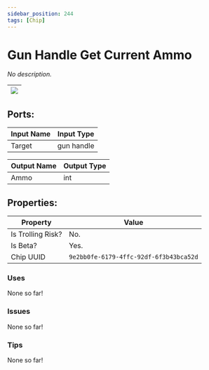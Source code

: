 ```yaml
---
sidebar_position: 244
tags: [Chip]
---
```


# Gun Handle Get Current Ammo


*No description.*

| ![](https://images-ext-2.discordapp.net/external/MPmIaQzlEPmgGWlgi-WxBBXt0Bjv_zWPkg1y1f_sy3s/https/www.recroomcircuits.com/image/circuit/absolute-value?width=206&height=108) |
|-----|

## Ports:

| Input Name | Input Type |
|-----------|-----------|
| Target | gun handle |

| Output Name | Output Type |
|-----------|-----------|
| Ammo | int |

## Properties:

| Property  | Value |
|-------------------|-----------|
| Is Trolling Risk? | No. |
| Is Beta? | Yes. |
| Chip UUID | `9e2bb0fe-6179-4ffc-92df-6f3b43bca52d` |

### Uses
None so far!

### Issues
None so far!

### Tips
None so far!
